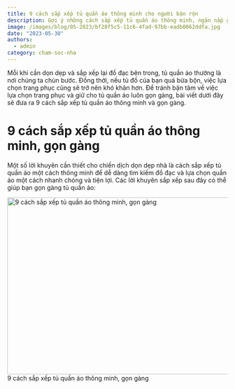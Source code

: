 ```yaml
---
title: 9 cách sắp xếp tủ quần áo thông minh cho người bận rộn
description: Gợi ý những cách sắp xếp tủ quần áo thông minh, ngăn nắp giúp bạn tiết kiệm thời gian và sống vui mỗi ngày.
image: /images/blog/05-2023/bf28f5c5-11c6-4fad-97bb-eadb0062ddfa.jpg
date: "2023-05-30"
authors:
  - admin
category: cham-soc-nha
---
```


<Callout>
  Mỗi khi cần dọn dẹp và sắp xếp lại đồ đạc bên trong, tủ quần áo thường là nơi chúng ta chùn bước.
  Đồng thời, nếu tủ đồ của bạn quá bừa bộn, việc lựa chọn trang phục cũng sẽ trở nên khó khăn hơn.
  Để tránh bận tâm về việc lựa chọn trang phục và giữ cho tủ quần áo luôn gọn gàng, bài viết dưới đây sẽ đưa ra 9 cách sắp xếp tủ quần áo thông minh và gọn gàng.
</Callout>

# 9 cách sắp xếp tủ quần áo thông minh, gọn gàng

Một số lời khuyên cần thiết cho chiến dịch dọn dẹp nhà là cách sắp xếp tủ quần áo một cách thông minh để dễ dàng tìm kiếm đồ đạc và lựa chọn quần áo một cách nhanh chóng và tiện lợi.
Các lời khuyên sắp xếp sau đây có thể giúp bạn gọn gàng tủ quần áo:

<Image
  src="/images/blog/05-2023/89399d81-de7b-4e74-aa22-61da66ae3dd4.jpg"
  width="718"
  height="404"
  alt="9 cách sắp xếp tủ quần áo thông minh, gọn gàng"
/>
9 cách sắp xếp tủ quần áo thông minh, gọn gàng


